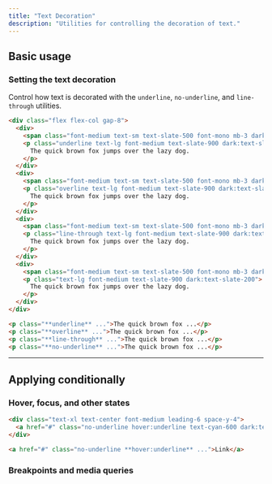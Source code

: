 ```yaml
---
title: "Text Decoration"
description: "Utilities for controlling the decoration of text."
---
```




## Basic usage

### Setting the text decoration

Control how text is decorated with the `underline`, `no-underline`, and `line-through` utilities.

```html {{ example: true }}
<div class="flex flex-col gap-8">
  <div>
    <span class="font-medium text-sm text-slate-500 font-mono mb-3 dark:text-slate-400">underline</span>
    <p class="underline text-lg font-medium text-slate-900 dark:text-slate-200">
      The quick brown fox jumps over the lazy dog.
    </p>
  </div>
  <div>
    <span class="font-medium text-sm text-slate-500 font-mono mb-3 dark:text-slate-400">overline</span>
    <p class="overline text-lg font-medium text-slate-900 dark:text-slate-200">
      The quick brown fox jumps over the lazy dog.
    </p>
  </div>
  <div>
    <span class="font-medium text-sm text-slate-500 font-mono mb-3 dark:text-slate-400">line-through</span>
    <p class="line-through text-lg font-medium text-slate-900 dark:text-slate-200">
      The quick brown fox jumps over the lazy dog.
    </p>
  </div>
  <div>
    <span class="font-medium text-sm text-slate-500 font-mono mb-3 dark:text-slate-400">no-underline</span>
    <p class="text-lg font-medium text-slate-900 dark:text-slate-200">
      The quick brown fox jumps over the lazy dog.
    </p>
  </div>
</div>
```

```html
<p class="**underline** ...">The quick brown fox ...</p>
<p class="**overline** ...">The quick brown fox ...</p>
<p class="**line-through** ...">The quick brown fox ...</p>
<p class="**no-underline** ...">The quick brown fox ...</p>
```

---

## <Heading ignore>Applying conditionally</Heading>

### <Heading ignore>Hover, focus, and other states</Heading>

<HoverFocusAndOtherStates featuredClass="underline">

```html {{ example: { hint: 'Try hovering over the text to see the expected behaviour' } }}
<div class="text-xl text-center font-medium leading-6 space-y-4">
  <a href="#" class="no-underline hover:underline text-cyan-600 dark:text-cyan-400">Link with no underline</a>
</div>
```

```html
<a href="#" class="no-underline **hover:underline** ...">Link</a>
```

</HoverFocusAndOtherStates>

### <Heading ignore>Breakpoints and media queries</Heading>

<BreakpointsAndMediaQueries defaultClass="no-underline" featuredClass="underline" element="p" />
